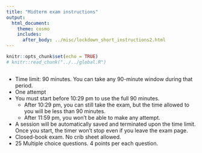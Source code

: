```yaml
---
title: "Midterm exam instructions"
output: 
  html_document: 
    theme: cosmo
    includes:
      after_body: ../misc/lockdown_short_instructions2.html
---
```


```r
knitr::opts_chunk$set(echo = TRUE)
# knitr::read_chunk("../../global.R")
```
```r
```

- Time limit: 90 minutes. You can take any 90-minute window during that period.
- One attempt
- You must start before 10:29 pm to use the full 90 minutes.
  - After 10:29 pm, you can still take the exam, but the time allowed to you will be less than 90 minutes.
  - After 11:59 pm, you won't be able to make any attempt.
- A session will be automatically saved and terminated upon the time limit. Once you start, the timer won't stop even if you leave the exam page.
- Closed-book exam. No crib sheet allowed.
- 25 Multiple choice questions. 4 points per each question.
